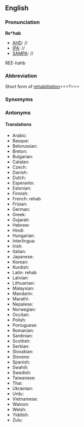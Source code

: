 ==English==
===Pronunciation===
'''Re*hab'''
*[[AHD]]: //
*[[IPA]]: //
*[[SAMPA]]: //
REE-hahb

===Abbreviation===

Short form of [[rehabilitation]]===?===

===Synomyms===
===Antonyms===
====Translations====
*Arabic:
*Basque:
*Belorussian:
*Breton:
*Bulgarian:
*Catalan:
*Czech:
*Danish:
*Dutch:
*Esperanto:
*Estonian:
*Finnish:
*French: rehab
*Frisian:
*German:
*Greek:
*Gujarati:
*Hebrew:
*Hindi:
*Hungarian:
*Interlingua:
*Irish:
*Italian:
*Japanese:
*Korean:
*Kurdish:
*Latin: rehab
*Latvian:
*Lithuanian:
*Malaysian:
*Mandarin:
*Marathi:
*Nepalese:
*Norwegian:
*Occitan:
*Polish:
*Portuguese:
*Romanian:
*Sardinian:
*Scottish:
*Serbian:
*Slovakian:
*Slovene:
*Spanish:
*Swahili:
*Swedish:
*Taiwanese:
*Thai:
*Ukrainian:
*Urdu:
*Vietnamese:
*Waloon:
*Welsh:
*Yiddish:
*Zulu: